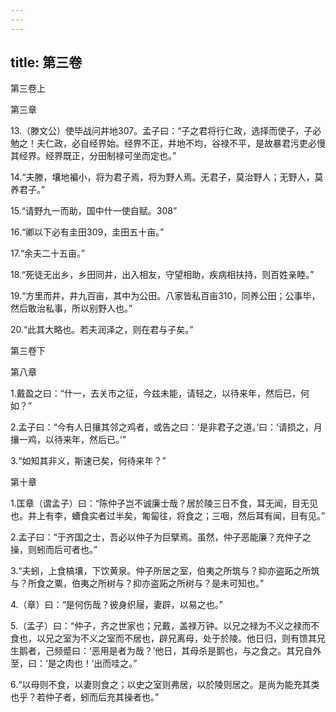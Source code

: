 ```yaml
---
---
---
```

title: 第三卷
---



第三卷上


第三章

13.（滕文公）使毕战问井地307。孟子曰：“子之君将行仁政，选择而使子，子必勉之！夫仁政，必自经界始。经界不正，井地不均，谷禄不平，是故暴君污吏必慢其经界。经界既正，分田制禄可坐而定也。”

14.“夫滕，壤地褊小，将为君子焉，将为野人焉。无君子，莫治野人；无野人，莫养君子。”

15.“请野九一而助，国中什一使自赋。308”

16.“卿以下必有圭田309，圭田五十亩。”

17.“余夫二十五亩。”

18.“死徒无出乡，乡田同井，出入相友，守望相助，疾病相扶持，则百姓亲睦。”

19.“方里而井，井九百亩，其中为公田。八家皆私百亩310，同养公田；公事毕，然后敢治私事，所以别野人也。”

20.“此其大略也。若夫润泽之，则在君与子矣。”

第三卷下

第八章

1.戴盈之曰：“什一，去关市之征，今兹未能，请轻之，以待来年，然后已，何如？”

2.孟子曰：“今有人日攘其邻之鸡者，或告之曰：‘是非君子之道。’曰：‘请损之，月攘一鸡，以待来年，然后已。’”

3.“如知其非义，斯速已矣，何待来年？”

第十章

1.匡章（谓孟子）曰：“陈仲子岂不诚廉士哉？居於陵三日不食，耳无闻，目无见也。井上有李，螬食实者过半矣，匍匐往，将食之；三咽，然后耳有闻，目有见。”

2.孟子曰：“于齐国之士，吾必以仲子为巨擘焉。虽然，仲子恶能廉？充仲子之操，则蚓而后可者也。”

3.“夫蚓，上食槁壤，下饮黄泉。仲子所居之室，伯夷之所筑与？抑亦盗跖之所筑与？所食之粟，伯夷之所树与？抑亦盗跖之所树与？是未可知也。”

4.（章）曰：“是何伤哉？彼身织屦，妻辟，以易之也。”

5.（孟子）曰：“仲子，齐之世家也；兄戴，盖禄万钟。以兄之禄为不义之禄而不食也，以兄之室为不义之室而不居也，辟兄离母，处于於陵。他日归，则有馈其兄生鹅者，己频蹙曰：‘恶用是者为哉？’他日，其母杀是鹅也，与之食之。其兄自外至，曰：‘是之肉也！’出而哇之。”

6.“以母则不食，以妻则食之；以史之室则弗居，以於陵则居之。是尚为能充其类也乎？若仲子者，蚓而后充其操者也。”